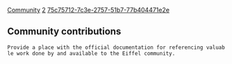 [[Property:title|Community]]
[[Property:weight|2]]
[[Property:uuid|75c75712-7c3e-2757-51b7-77b404471e2e]]
== Community contributions ==

 Provide a place with the official documentation for referencing valuable work done by and available to the Eiffel community.

